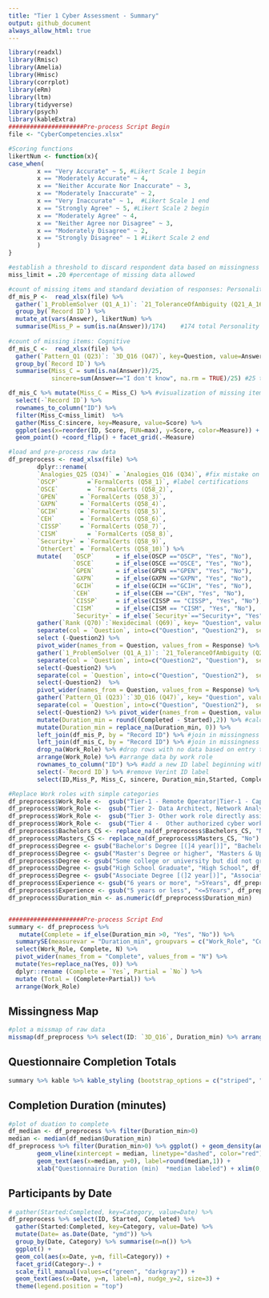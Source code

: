 ```yaml
---
title: "Tier 1 Cyber Assessment - Summary"
output: github_document
always_allow_html: true
---
```


```r
library(readxl)
library(Rmisc)
library(Amelia)
library(Hmisc)
library(corrplot)
library(eRm)
library(ltm)
library(tidyverse)
library(psych)
library(kableExtra)
#####################Pre-process Script Begin
file <- "CyberCompetencies.xlsx"

#Scoring functions
likertNum <- function(x){
case_when(
        x == "Very Accurate" ~ 5, #Likert Scale 1 begin
        x == "Moderately Accurate" ~ 4,
        x == "Neither Accurate Nor Inaccurate" ~ 3,
        x == "Moderately Inaccurate" ~ 2,
        x == "Very Inaccurate" ~ 1,  #Likert Scale 1 end
        x == "Strongly Agree" ~ 5, #Likert Scale 2 begin
        x == "Moderately Agree" ~ 4,
        x == "Neither Agree nor Disagree" ~ 3,
        x == "Moderately Disagree" ~ 2,
        x == "Strongly Disagree" ~ 1 #Likert Scale 2 end
        )
}

#establish a threshold to discard respondent data based on missingness
miss_limit = .20 #percentage of missing data allowed

#count of missing items and standard deviation of responses: Personality
df_mis_P <-  read_xlsx(file) %>%
  gather(`1_ProblemSolver (Q1_A_1)`: `21_ToleranceOfAmbiguity (Q21_A_16)`, key=Question, value=Answer)  %>%
  group_by(`Record ID`) %>% 
  mutate_at(vars(Answer), likertNum) %>%  
  summarise(Miss_P = sum(is.na(Answer))/174)    #174 total Personality items
 
#count of missing items: Cognitive
df_mis_C <-  read_xlsx(file) %>% 
  gather(`Pattern_Q1 (Q23)`: `3D_Q16 (Q47)`, key=Question, value=Answer) %>%
  group_by(`Record ID`) %>%
  summarise(Miss_C = sum(is.na(Answer))/25, 
            sincere=sum(Answer=="I don't know", na.rm = TRUE)/25) #25 total Cognitive items

df_mis_C %>% mutate(Miss_C = Miss_C) %>% #visualization of missing items and count of "I don't know" answers
  select(-`Record ID`) %>% 
  rownames_to_column("ID") %>% 
  filter(Miss_C<miss_limit)  %>% 
  gather(Miss_C:sincere, key=Measure, value=Score) %>% 
  ggplot(aes(x=reorder(ID, Score, FUN=max), y=Score, color=Measure)) + 
  geom_point() +coord_flip() + facet_grid(.~Measure)

#load and pre-process raw data
df_preprocess <- read_xlsx(file) %>% 
        dplyr::rename(
        `Analogies_Q25 (Q34)` = `Analogies_Q16 (Q34)`, #fix mistake on label of question from ICAR; Analogies_Q25 used in test instead of Analogies_Q16
        `OSCP`        =`FormalCerts (Q58_1)`, #label certifications
        `OSCE`        = `FormalCerts (Q58_2)`,
        `GPEN`      = `FormalCerts (Q58_3)`,
        `GXPN`      = `FormalCerts (Q58_4)`,
        `GCIH`      = `FormalCerts (Q58_5)`,
        `CEH`       = `FormalCerts (Q58_6)`,
        `CISSP`     = `FormalCerts (Q58_7)`,
        `CISM`        = `FormalCerts (Q58_8)`,
        `Security+` = `FormalCerts (Q58_9)`,
        `OtherCert` = `FormalCerts (Q58_10)`) %>% 
        mutate(   `OSCP`      = if_else(OSCP =="OSCP", "Yes", "No"),
                  `OSCE`      = if_else(OSCE =="OSCE", "Yes", "No"),
                  `GPEN`      = if_else(GPEN =="GPEN", "Yes", "No"),
                  `GXPN`      = if_else(GXPN =="GXPN", "Yes", "No"),
                  `GCIH`      = if_else(GCIH =="GCIH", "Yes", "No"),
                  `CEH`       = if_else(CEH =="CEH", "Yes", "No"),
                  `CISSP`     = if_else(CISSP == "CISSP", "Yes", "No"),
                  `CISM`      = if_else(CISM == "CISM", "Yes", "No"), 
                  `Security+` = if_else(`Security+`=="Security+", "Yes", "No")) %>% 
        gather(`Rank (Q70)`:`Hexidecimal (Q69)`, key= "Question", value = "Response" ) %>% #cleaning demographic feature labels
        separate(col = `Question`, into=c("Question", "Question2"),  sep = " ", remove="TRUE") %>% 
        select (-Question2) %>% 
        pivot_wider(names_from = Question, values_from = Response) %>% 
        gather(`1_ProblemSolver (Q1_A_1)`: `21_ToleranceOfAmbiguity (Q21_A_16)`, key="Question", value = "Response") %>% #cleaning personality feature labels
        separate(col = `Question`, into=c("Question2", "Question"),  sep = "[(]", remove="TRUE") %>% 
        select(-Question2) %>% 
        separate(col = `Question`, into=c("Question", "Question2"),  sep = "[)]", remove="TRUE") %>% 
        select(-Question2)  %>% 
        pivot_wider(names_from = Question, values_from = Response) %>% 
        gather(`Pattern_Q1 (Q23)`:`3D_Q16 (Q47)`, key= "Question", value = "Response" ) %>%  #cleaning cognitive feature labels
        separate(col = `Question`, into=c("Question", "Question2"),  sep = " ", remove="TRUE") %>% 
        select(-Question2) %>% pivot_wider(names_from = Question, values_from = Response) %>%
        mutate(Duration_min = round((Completed - Started),2)) %>% #calculate questionnaire completion time
        mutate(Duration_min = replace_na(Duration_min, 0)) %>%  
        left_join(df_mis_P, by = "Record ID") %>% #join in missingness stat for Personality features
        left_join(df_mis_C, by = "Record ID") %>% #join in missingness stat and sincere stat for Cognitive features
        drop_na(Work_Role) %>% #drop rows with no data based on entry to work role
        arrange(Work_Role) %>% #arrange data by work role
        rownames_to_column("ID") %>% #add a new ID label beginning with 1
        select(-`Record ID`) %>% #remove Verint ID label
        select(ID,Miss_P, Miss_C, sincere, Duration_min,Started, Completed, Rank:`3D_Q16`) #select features to carry forward in analysis

#Replace Work roles with simple categories
df_preprocess$Work_Role <-  gsub("Tier-1 - Remote Operator|Tier-1 - Capability Developer|Tier-1 - Exploitation Analyst", "Tier_1", df_preprocess$Work_Role)
df_preprocess$Work_Role <-  gsub("Tier 2- Data Architect, Network Analyst, System Analyst [(]All Master Proficiency level only[)]", "Tier_2", df_preprocess$Work_Role)
df_preprocess$Work_Role <-  gsub("Tier 3- Other work role directly assigned to a Cyber Mission Force Team", "Tier_3", df_preprocess$Work_Role)
df_preprocess$Work_Role <-  gsub("Tier 4 -  Other authorized cyber work role|I am currently not assigned a cyber work role or I am assigned as a student", "Tier_4", df_preprocess$Work_Role)
df_preprocess$Bachelors_CS <- replace_na(df_preprocess$Bachelors_CS, "No")
df_preprocess$Masters_CS <- replace_na(df_preprocess$Masters_CS, "No")
df_preprocess$Degree <- gsub("Bachelor's Degree [(]4 year[)]", "Bachelors", df_preprocess$Degree)
df_preprocess$Degree <- gsub("Master's Degree or higher", "Masters & Up", df_preprocess$Degree)
df_preprocess$Degree <- gsub("Some college or university but did not graduate", "Some College", df_preprocess$Degree)
df_preprocess$Degree <- gsub("High School Graduate", "High School", df_preprocess$Degree)
df_preprocess$Degree <- gsub("Associate Degree [(]2 year[)]", "Associates", df_preprocess$Degree)
df_preprocess$Experience <- gsub("6 years or more", ">5Years", df_preprocess$Experience)
df_preprocess$Experience <- gsub("5 years or less", "<=5Years", df_preprocess$Experience)
df_preprocess$Duration_min <- as.numeric(df_preprocess$Duration_min)


#####################Pre-process Script End
summary <- df_preprocess %>% 
   mutate(Complete = if_else(Duration_min >0, "Yes", "No")) %>% 
  summarySE(measurevar = "Duration_min", groupvars = c("Work_Role", "Complete" )) %>%
  select(Work_Role, Complete, N) %>% 
  pivot_wider(names_from = "Complete", values_from = "N") %>%  
  mutate(Yes=replace_na(Yes, 0)) %>% 
  dplyr::rename (Complete = `Yes`, Partial = `No`) %>% 
  mutate (Total = (Complete+Partial)) %>% 
  arrange(Work_Role)
```

## Missingness Map 

```r
#plot a missmap of raw data
missmap(df_preprocess %>% select(ID: `3D_Q16`, Duration_min) %>% arrange(Duration_min), rank.order=FALSE, main = "Missing values vs observed", legend = TRUE)
```

## Questionnaire Completion Totals

```r
summary %>% kable %>% kable_styling (bootstrap_options = c("striped", "hover", "condensed"), fixed_thead = T)
```

## Completion Duration (minutes)

```r
#plot of duation to complete
df_median <- df_preprocess %>% filter(Duration_min>0)
median <- median(df_median$Duration_min)
df_preprocess %>% filter(Duration_min>0) %>% ggplot() + geom_density(aes(x=Duration_min), fill="skyblue") +
        geom_vline(xintercept = median, linetype="dashed", color="red") + ylab("") +
        geom_text(aes(x=median, y=0), label=round(median,1)) +
        xlab("Questionnaire Duration (min)  *median labeled") + xlim(0,125)
```

## Participants by Date

```r

# gather(Started:Completed, key=Category, value=Date) %>%
df_preprocess %>% select(ID, Started, Completed) %>% 
  gather(Started:Completed, key=Category, value=Date) %>%
  mutate(Date= as.Date(Date, "ymd")) %>% 
  group_by(Date, Category) %>% summarise(n=n()) %>%
  ggplot() +
  geom_col(aes(x=Date, y=n, fill=Category)) +
  facet_grid(Category~.) +
  scale_fill_manual(values=c("green", "darkgray")) +
  geom_text(aes(x=Date, y=n, label=n), nudge_y=2, size=3) +
  theme(legend.position = "top")
```
